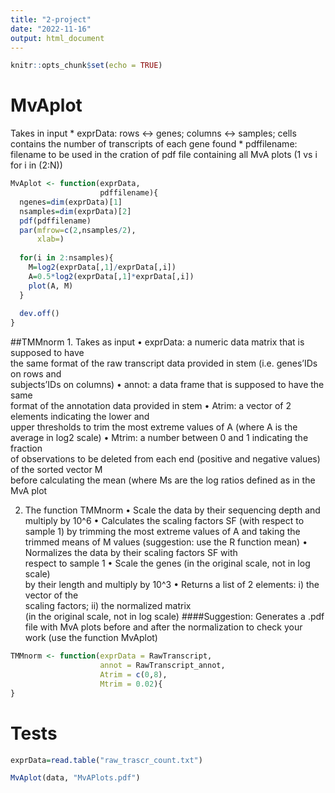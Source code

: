 ---
title: "2-project"
date: "2022-11-16"
output: html_document
---

```{r setup, include=FALSE}
knitr::opts_chunk$set(echo = TRUE)
```

# MvAplot
Takes in input 
* exprData: rows <-> genes; columns <-> samples; cells contains the number of transcripts of each gene found
* pdffilename: filename to be used in the cration of pdf file containing all MvA plots (1 vs i for i in (2:N))

```{r}
MvAplot <- function(exprData, 
                    pdffilename){
  ngenes=dim(exprData)[1]
  nsamples=dim(exprData)[2]
  pdf(pdffilename)
  par(mfrow=c(2,nsamples/2),
      xlab=)
  
  for(i in 2:nsamples){
    M=log2(exprData[,1]/exprData[,i])
    A=0.5*log2(exprData[,1]*exprData[,i])
    plot(A, M)
  }
  
  dev.off()
}
```

##TMMnorm
1. Takes as input 
  • exprData: a numeric data matrix that is supposed to have     
    the same format of the raw transcript 
    data provided in stem (i.e. genes’IDs on rows and            
    subjects’IDs on columns)
  • annot: a data frame that is supposed to have the same        
    format of the annotation data provided in 
    stem
  • Atrim: a vector of 2 elements indicating the lower and       
    upper thresholds to trim the most extreme 
    values of A (where A is the average in log2 scale) 
  • Mtrim: a number between 0 and 1 indicating the fraction    
    of observations to be deleted from each 
    end (positive and negative values) of the sorted vector M    
    before calculating the mean (where Ms
    are the log ratios defined as in the MvA plot
  
2. The function TMMnorm
  • Scale the data by their sequencing depth and multiply by 10^6
  • Calculates the scaling factors SF (with respect to sample 1) 
    by trimming the most extreme values of 
    A and taking the trimmed means of M values (suggestion:
    use the R function mean)
  • Normalizes the data by their scaling factors SF with         
    respect to sample 1
  • Scale the genes (in the original scale, not in log scale)     
    by their length and multiply by 10^3
  • Returns a list of 2 elements: i) the vector of the           
    scaling factors; ii) the normalized matrix        
    (in the original scale, not in log scale)
####Suggestion: Generates a .pdf file with MvA plots before      and after the normalization to check your work (use the function MvAplot)
```{r}

TMMnorm <- function(exprData = RawTranscript,
                    annot = RawTranscript_annot,
                    Atrim = c(0,8),
                    Mtrim = 0.02){
}


```

# Tests
```{r}
exprData=read.table("raw_trascr_count.txt")

MvAplot(data, "MvAPlots.pdf")

```